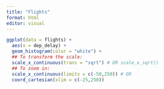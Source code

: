 ```yaml
---
title: "Flights"
format: html
editor: visual
---
```


```r

ggplot(data = flights) + 
  aes(x = dep_delay) +
  geom_histogram(color = "white") + 
  ## To transform the scale:
  scale_x_continuous(trans = "sqrt") # OR scale_x_sqrt() 
  ## To zoom in:
  scale_x_continuous(limits = c(-50,250)) # OR
  coord_cartesian(xlim = c(-25,250))
  
  


```